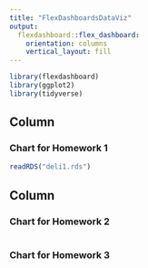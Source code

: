 ```yaml
---
title: "FlexDashboardsDataViz"
output: 
  flexdashboard::flex_dashboard:
    orientation: columns
    vertical_layout: fill
---
```


```r
library(flexdashboard)
library(ggplot2)
library(tidyverse)
```

Column {data-width=650}
-----------------------------------------------------------------------

### Chart for Homework 1

```r
readRDS("deli1.rds")
```

Column {data-width=350}
-----------------------------------------------------------------------

### Chart for Homework 2

```r

```

### Chart for Homework 3

```r

```

